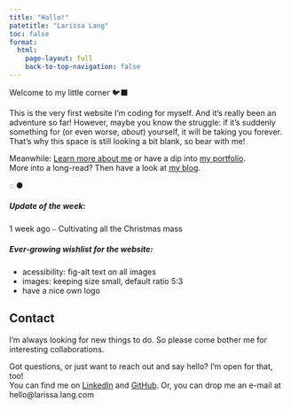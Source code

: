 ```yaml
---
title: "Hallo!"
patetitle: "Larissa Lang"
toc: false
format:
  html: 
    page-layout: full
    back-to-top-navigation: false
---
```


<!--
<style>
  body {
  background-image: url("assets/img/IMG_1714.jpg")  ;
  background-size: cover;
  background-repeat: no-repeat;
}
</style>
-->

:::: {.grid #hero-home}
::: {.g-col-12 .g-col-sm-10}
[Welcome to my little corner 🐦‍⬛]{.text-large} 

This is the very first website I'm coding for myself. And it's really been an adventure so far! However, maybe you know the struggle: if it's suddenly something for (or even worse, *about*) yourself, it will be taking you forever. That's why this space is still looking a bit blank, so bear with me!

Meanwhile:
[Learn more about me](about/index.qmd) or have a dip into [my portfolio](portfolio/index.qmd).<br>
More into a long-read? Then have a look at [my blog](blog/index.qmd).

[&#x25cc;]{.font-pangaia}
&#x25cf;
:::
::::

:::: {.grid #updates-home}
::: {.g-col-12 .g-col-md-6 .emphasize-box .card .card-body}
##### Update of the week:
1 week ago ⎯ Cultivating all the Christmas mass 

:::

:::{.g-col-12 .g-col-sm-6 .emphasize-box .card .card-body}
##### Ever-growing wishlist for the website:
- acessibility: fig-alt text on all images
- images: keeping size small, default ratio 5:3
- have a nice own logo


:::
::::

:::: {#about-contact}
## Contact <iconify-icon icon="fa-solid:certificate" id="contact-certificate" width="0.75em"></iconify-icon>
I’m always looking for new things to do. So please come bother me for interesting collaborations.

Got questions, or just want to reach out and say hello? I'm open for that, too! <br>
You can find me on <iconify-icon icon="ph:linkedin-logo-light" id="contact-linkedin" width="1.6em"></iconify-icon> [LinkedIn](https://www.linkedin.com/in/larissalang/) and <iconify-icon icon="ph:github-logo-light" id="contact-github" width="1.4em"></iconify-icon> [GitHub](https://github.com/lalarus).
Or, you can drop me an e-mail at [hello@larissa.lang.com]{.bolder}
::::

<!-- adds a whitespace of 50px in the bottom of the page
so the 'back to top' button won't cover up any content -->
:::: {.filler}
::::


<!--
<video id="myvideo" class="column-screen" autoplay loop width="15%">
  <source src="assets/website-texture.mp4" type="video/mp4">
  <source src="movie.ogg" type="video/ogg">
  Your browser does not support the video tag.
</video>
-->



<!--
[Learn more about me &#x2197;](about.qmd){.btn .btn-outline-primary .btn-lg .btn role="button"}
-->